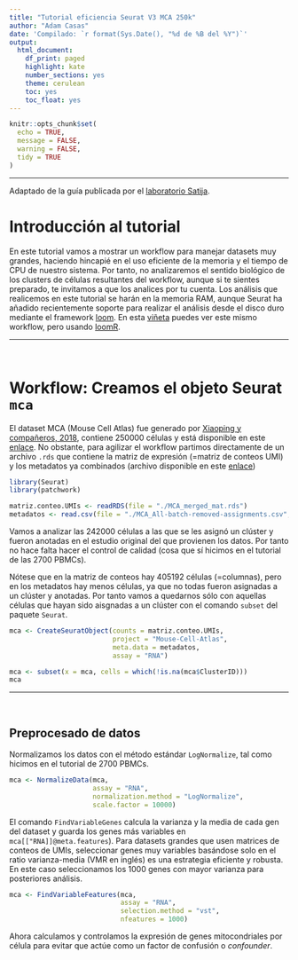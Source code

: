 ```yaml
---
title: "Tutorial eficiencia Seurat V3 MCA 250k"
author: "Adam Casas"
date: 'Compilado: `r format(Sys.Date(), "%d de %B del %Y")`'
output: 
  html_document:
    df_print: paged
    highlight: kate
    number_sections: yes
    theme: cerulean
    toc: yes
    toc_float: yes
---
```


```r
knitr::opts_chunk$set(
  echo = TRUE,
  message = FALSE,
  warning = FALSE,
  tidy = TRUE
)
```

***

Adaptado de la guía publicada por el [laboratorio Satija](https://satijalab.org/seurat/v3.2/mca.html). 

# Introducción al tutorial

En este tutorial vamos a mostrar un workflow para manejar datasets muy grandes, haciendo hincapié en el uso eficiente de la memoria y el tiempo de CPU de nuestro sistema. Por tanto, no analizaremos el sentido biológico de los clusters de células resultantes del workflow, aunque si te sientes preparado, te invitamos a que los analices por tu cuenta. Los análisis que realicemos en este tutorial se harán en la memoria RAM, aunque Seurat ha añadido recientemente soporte para realizar el análisis desde el disco duro mediante el framework [loom](http://loompy.org/). En esta [viñeta](https://satijalab.org/seurat/mca_loom.html) puedes ver este mismo workflow, pero usando [loomR](https://satijalab.org/loomR/loomR_tutorial.html).


***

<br>

# Workflow: Creamos el objeto Seurat `mca`

El dataset MCA (Mouse Cell Atlas) fue generado por [Xiaoping y compañeros, 2018](https://www.sciencedirect.com/science/article/pii/S0092867418301168), contiene 250000 células y está disponible en este [enlace](https://figshare.com/articles/dataset/MCA_DGE_Data/5435866). No obstante, para agilizar el workflow partimos directamente de un archivo `.rds` que contiene la matriz de expresión (=matriz de conteos UMI) y los metadatos ya combinados (archivo disponible en este [enlace](https://www.dropbox.com/s/8d8t4od38oojs6i/MCA.zip?dl=1))

```r
library(Seurat)
library(patchwork)

matriz.conteo.UMIs <- readRDS(file = "./MCA_merged_mat.rds")
metadatos <- read.csv(file = "./MCA_All-batch-removed-assignments.csv", row.names = 1)
```




Vamos a analizar las 242000 células a las que se les asignó un clúster y fueron anotadas en el estudio original del que provienen los datos. Por tanto no hace falta hacer el control de calidad (cosa que sí hicimos en el tutorial de las 2700 PBMCs).

Nótese que en la matriz de conteos hay 405192 células (=columnas), pero en los metadatos hay menos células, ya que no todas fueron asignadas a un clúster y anotadas. Por tanto vamos a quedarnos sólo con aquellas células que hayan sido aisgnadas a un clúster con el comando `subset` del paquete `Seurat`.

```r
mca <- CreateSeuratObject(counts = matriz.conteo.UMIs,
                          project = "Mouse-Cell-Atlas",
                          meta.data = metadatos,
                          assay = "RNA")

mca <- subset(x = mca, cells = which(!is.na(mca$ClusterID)))
mca
```

***

<br>

## Preprocesado de datos

Normalizamos los datos con el método estándar `LogNormalize`, tal como hicimos en el tutorial de 2700 PBMCs.

```r
mca <- NormalizeData(mca,
                     assay = "RNA",
                     normalization.method = "LogNormalize", 
                     scale.factor = 10000)
```


El comando `FindVariableGenes` calcula la varianza y la media de cada gen del dataset y guarda los genes más variables en `mca[["RNA]]@meta.features`). Para datasets grandes que usen matrices de conteos de UMIs, seleccionar genes muy variables basándose solo en el ratio varianza-media (VMR en inglés) es una estrategia eficiente y robusta. En este caso seleccionamos los 1000 genes con mayor varianza para posteriores análisis.

```r
mca <- FindVariableFeatures(mca, 
                            assay = "RNA",
                            selection.method = "vst", 
                            nfeatures = 1000)
```

Ahora calculamos y controlamos la expresión de genes mitocondriales por célula para evitar que actúe como un factor de confusión o *confounder*.

